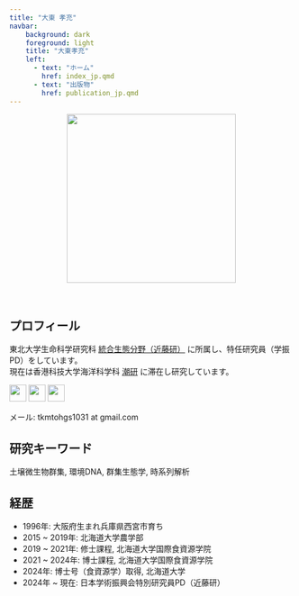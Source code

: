 ```yaml
---
title: "大東 孝充"
navbar:
    background: dark
    foreground: light
    title: "大東孝充"
    left:
      - text: "ホーム"
        href: index_jp.qmd
      - text: "出版物"
        href: publication_jp.qmd
---
```


::: {style="text-align: center;"}
<img src="img/profile_pic2.jpg" width="300"/>
:::

<br>

## プロフィール

東北大学生命科学研究科 <a href="https://ecological-integration.studio.site/" target="_blank">統合生態分野（近藤研）</a> に所属し、特任研究員（学振PD）をしています。\
現在は香港科技大学海洋科学科 <a href="https://ong8181.github.io/ushio-ecolab/" target="_blank">潮研</a> に滞在し研究しています。

<a href="https://x.com/soilandohi" target="_blank" style="text-decoration: none;"> <img src="img/logo-black.png" width="30"/> </a> <a href="https://github.com/taka-ohi" target="_blank" style="text-decoration: none;"> <img src="img/github-mark.svg" width="30"/> </a> <a href="https://scholar.google.co.jp/citations?user=uC7K8TsAAAAJ&hl=en" target="_blank" style="text-decoration: none;"> <img src="img/google-scholar.svg" width="30"/> </a>

メール: tkmtohgs1031 at gmail.com

## 研究キーワード

土壌微生物群集, 環境DNA, 群集生態学, 時系列解析

## 経歴

-   1996年: 大阪府生まれ兵庫県西宮市育ち
-   2015 \~ 2019年: 北海道大学農学部
-   2019 \~ 2021年: 修士課程, 北海道大学国際食資源学院
-   2021 \~ 2024年: 博士課程, 北海道大学国際食資源学院
-   2024年: 博士号（食資源学）取得, 北海道大学
-   2024年 \~ 現在: 日本学術振興会特別研究員PD（近藤研）
